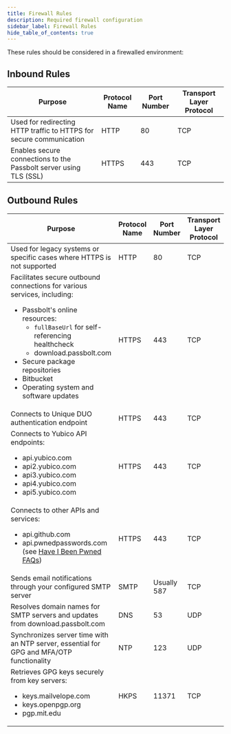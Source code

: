 ```yaml
---
title: Firewall Rules
description: Required firewall configuration
sidebar_label: Firewall Rules
hide_table_of_contents: true
---
```


These rules should be considered in a firewalled environment:

## Inbound Rules

| Purpose | Protocol Name | Port Number | Transport Layer Protocol |
| ------- | ------------- | ----------- | ------------------------ |
| Used for redirecting HTTP traffic to HTTPS for secure communication | HTTP | 80 | TCP |
| Enables secure connections to the Passbolt server using TLS (SSL) | HTTPS | 443 | TCP |

## Outbound Rules

| Purpose | Protocol Name | Port Number | Transport Layer Protocol |
| ------- | ------------- | ----------- | ------------------------ |
| Used for legacy systems or specific cases where HTTPS is not supported | HTTP | 80 | TCP |
| Facilitates secure outbound connections for various services, including: <ul><li>Passbolt's online resources: <ul><li>`fullBaseUrl` for self-referencing healthcheck</li><li>download.passbolt.com</li></ul></li><li>Secure package repositories</li><li>Bitbucket</li><li>Operating system and software updates</li></ul> | HTTPS | 443 | TCP |
| Connects to Unique DUO authentication endpoint | HTTPS | 443 | TCP |
| Connects to Yubico API endpoints: <ul><li>api.yubico.com</li><li>api2.yubico.com</li><li>api3.yubico.com</li><li>api4.yubico.com</li><li>api5.yubico.com</li></ul> | HTTPS | 443 | TCP |
| Connects to other APIs and services: <ul><li>api.github.com</li><li>api.pwnedpasswords.com (see [Have I Been Pwned FAQs](https://haveibeenpwned.com/FAQs))</li></ul> | HTTPS | 443 | TCP |
| Sends email notifications through your configured SMTP server | SMTP | Usually 587 | TCP |
| Resolves domain names for SMTP servers and updates from download.passbolt.com | DNS | 53 | UDP |
| Synchronizes server time with an NTP server, essential for GPG and MFA/OTP functionality | NTP | 123 | UDP |
| Retrieves GPG keys securely from key servers: <ul><li>keys.mailvelope.com</li><li>keys.openpgp.org</li><li>pgp.mit.edu</li></ul> | HKPS | 11371 | TCP |
